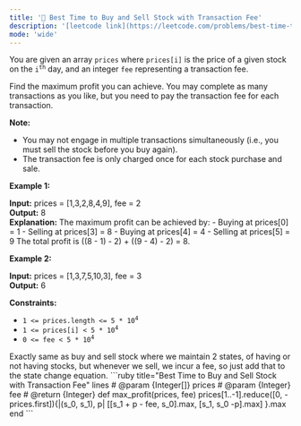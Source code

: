 ```yaml
---
title: '🧀 Best Time to Buy and Sell Stock with Transaction Fee'
description: '[leetcode link](https://leetcode.com/problems/best-time-to-buy-and-sell-stock-with-transaction-fee/description/)'
mode: 'wide'
---
```

<Tabs>
  <Tab title="Question" icon="circle-question" iconType="regular">
    <Card>
      <p>You are given an array <code>prices</code> where <code>prices[i]</code> is the price of a given stock on the <code>i<sup>th</sup></code> day, and an integer <code>fee</code> representing a transaction fee.</p>  <p>Find the maximum profit you can achieve. You may complete as many transactions as you like, but you need to pay the transaction fee for each transaction.</p>  <p><strong>Note:</strong></p>  <ul>  <li>You may not engage in multiple transactions simultaneously (i.e., you must sell the stock before you buy again).</li>  <li>The transaction fee is only charged once for each stock purchase and sale.</li> </ul>   <p><strong class="example">Example 1:</strong></p>   <strong>Input:</strong> prices = [1,3,2,8,4,9], fee = 2 <br/> <strong>Output:</strong> 8 <br/> <strong>Explanation:</strong> The maximum profit can be achieved by: - Buying at prices[0] = 1 - Selling at prices[3] = 8 - Buying at prices[4] = 4 - Selling at prices[5] = 9 The total profit is ((8 - 1) - 2) + ((9 - 4) - 2) = 8.   <p><strong class="example">Example 2:</strong></p>   <strong>Input:</strong> prices = [1,3,7,5,10,3], fee = 3 <br/> <strong>Output:</strong> 6    <p><strong>Constraints:</strong></p>  <ul>  <li><code>1 &lt;= prices.length &lt;= 5 * 10<sup>4</sup></code></li>  <li><code>1 &lt;= prices[i] &lt; 5 * 10<sup>4</sup></code></li>  <li><code>0 &lt;= fee &lt; 5 * 10<sup>4</sup></code></li> </ul> 
    </Card>
  </Tab>
  <Tab title="Solution" icon="lightbulb" iconType="regular" >
    <Card>
      Exactly same as buy and sell stock where we maintain 2 states, of having or not having stocks, but whenever we sell, we incur a fee, so just add that to the state change equation.
    </Card>
  <Expandable title="code">
    <CodeGroup dropdown>
```ruby title="Best Time to Buy and Sell Stock with Transaction Fee" lines
# @param {Integer[]} prices
# @param {Integer} fee
# @return {Integer}
def max_profit(prices, fee)
  prices[1..-1].reduce([0, -prices.first]){|(s_0, s_1), p|
    [[s_1 + p - fee, s_0].max, [s_1, s_0 -p].max]
  }.max
end
```
    </CodeGroup>
  </Expandable>
  </Tab>
</Tabs>